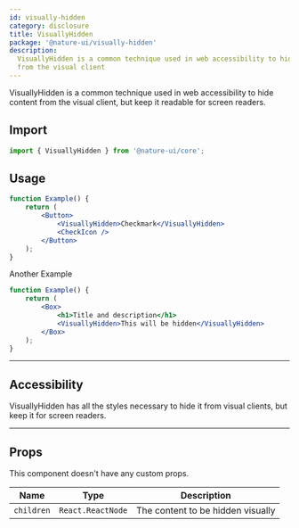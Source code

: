 ```yaml
---
id: visually-hidden
category: disclosure
title: VisuallyHidden
package: '@nature-ui/visually-hidden'
description:
  VisuallyHidden is a common technique used in web accessibility to hide content
  from the visual client
---
```


VisuallyHidden is a common technique used in web accessibility to hide content
from the visual client, but keep it readable for screen readers.

## Import

```js
import { VisuallyHidden } from '@nature-ui/core';
```

## Usage

```jsx
function Example() {
	return (
		<Button>
			<VisuallyHidden>Checkmark</VisuallyHidden>
			<CheckIcon />
		</Button>
	);
}
```

Another Example

```jsx
function Example() {
	return (
		<Box>
			<h1>Title and description</h1>
			<VisuallyHidden>This will be hidden</VisuallyHidden>
		</Box>
	);
}
```

---

## Accessibility

VisuallyHidden has all the styles necessary to hide it from visual clients, but
keep it for screen readers.

---

## Props

This component doesn't have any custom props.

| Name       | Type              | Description                       |
| ---------- | ----------------- | --------------------------------- |
| `children` | `React.ReactNode` | The content to be hidden visually |
